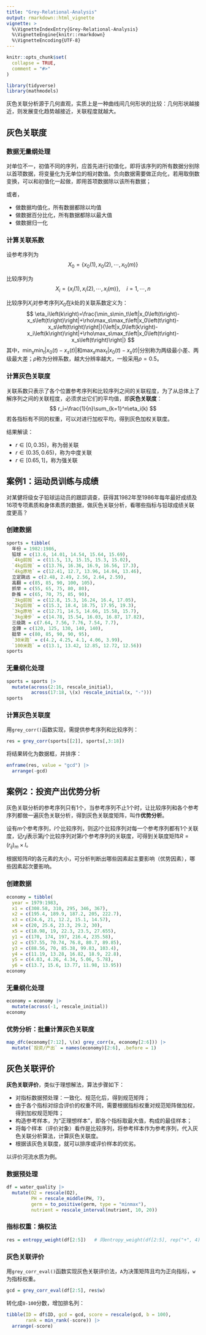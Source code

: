 ```yaml
---
title: "Grey-Relational-Analysis"
output: rmarkdown::html_vignette
vignette: >
  %\VignetteIndexEntry{Grey-Relational-Analysis}
  %\VignetteEngine{knitr::rmarkdown}
  %\VignetteEncoding{UTF-8}
---
```


```r
knitr::opts_chunk$set(
  collapse = TRUE,
  comment = "#>"
)
```

```r
library(tidyverse)
library(mathmodels)
```

灰色关联分析源于几何直观，实质上是一种曲线间几何形状的比较：几何形状越接近，则发展变化趋势越接近，关联程度就越大。

## 灰色关联度

### 数据无量纲处理

对单位不一，初值不同的序列，应首先进行初值化，即将该序列的所有数据分别除以首项数据，将变量化为无单位的相对数值。负向数据需要做正向化，若用取倒数变换，可以和初值化一起做，即用首项数据除以该所有数据；

或者，

- 做数据均值化，所有数据都除以均值
- 做数据百分比化，所有数据都除以最大值
- 做数据归一化


### 计算关联系数

设参考序列为
$$
X_0=\left\{x_0(1),x_0(2),\cdots,x_0(m)\right\}
$$

比较序列为
$$
X_i=\left\{x_i(1),x_i(2),\cdots,x_i(m)\right\},\quad i=1,\cdots,n
$$

比较序列$X_i$对参考序列$X_0$在$k$处的关联系数定义为：
$$
\eta_i\left(k\right)=\frac{\min_s\min_t\left|x_0\left(t\right)-x_s\left(t\right)\right|+\rho\max_s\max_t\left|x_0\left(t\right)-x_s\left(t\right)\right|}{\left|x_0\left(k\right)-x_i\left(k\right)\right|+\rho\max_s\max_t\left|x_0\left(t\right)-x_s\left(t\right)\right|}
$$
其中，$\min_s\min_t\left|x_0(t)-x_s(t)\right|$和$\max_s\max_t\left|x_0(t)-x_s(t)\right|$分别称为两级最小差、两级最大差；$\rho$称为分辨系数，越大分辨率越大，一般采用$\rho=0.5$。

### 计算灰色关联度

关联系数只表示了各个位置参考序列和比较序列之间的关联程度，为了从总体上了解序列之间的关联程度，必须求出它们的平均值，即**灰色关联度**：
$$
r_i=\frac{1}{n}\sum_{k=1}^n\eta_i(k)
$$
若各指标有不同的权重，可以对进行加权平均，得到灰色加权关联度。

结果解读：

- $r \in [0, 0.35)$，称为弱关联
- $r \in (0.35, 0.65)$，称为中度关联
- $r \in [0.65, 1]$，称为强关联

## 案例1：运动员训练与成绩

对某健将级女子铅球运动员的跟踪调查，获得其1982年至1986年每年最好成绩及16项专项素质和身体素质的数据，做灰色关联分析，看哪些指标与铅球成绩关联度更高？

### 创建数据

```r
sports = tibble(
  年份 = 1982:1986,
  铅球 = c(13.6, 14.01, 14.54, 15.64, 15.69),
  `4kg前抛` = c(11.5, 13, 15.15, 15.3, 15.02),
  `4kg后抛` = c(13.76, 16.36, 16.9, 16.56, 17.3),
  `4kg原地` = c(12.41, 12.7, 13.96, 14.04, 13.46),
  立定跳远 = c(2.48, 2.49, 2.56, 2.64, 2.59),
  高翻 = c(85, 85, 90, 100, 105),
  抓举 = c(55, 65, 75, 80, 80),
  卧推 = c(65, 70, 75, 85, 90),
  `3kg前抛` = c(12.8, 15.3, 16.24, 16.4, 17.05),
  `3kg后抛` = c(15.3, 18.4, 18.75, 17.95, 19.3),
  `3kg原地` = c(12.71, 14.5, 14.66, 15.58, 15.7),
  `3kg滑步` = c(14.78, 15.54, 16.03, 16.87, 17.82),
  三级跳 = c(7.64, 7.56, 7.76, 7.54, 7.7),
  全蹲 = c(120, 125, 130, 140, 140),
  挺举 = c(80, 85, 90, 90, 95),
  `30米跑` = c(4.2, 4.25, 4.1, 4.06, 3.99),
  `100米跑` = c(13.1, 13.42, 12.85, 12.72, 12.56))
sports
```

### 无量纲化处理

```r
sports = sports |> 
  mutate(across(2:16, rescale_initial),
         across(17:18, \(x) rescale_initial(x, "-")))
sports
```

### 计算灰色关联度

用`grey_corr()`函数实现，需提供参考序列和比较序列：

```r
res = grey_corr(sports[[2]], sports[,3:18])
```

将结果转化为数据框，并排序：

```r
enframe(res, value = "gcd") |> 
  arrange(-gcd)
```

## 案例2：投资产出优势分析

灰色关联分析的参考序列只有$1$个，当参考序列不止$1$个时，让比较序列和各个参考序列都做一遍灰色关联分析，得到灰色关联度矩阵，叫作**优势分析**。

设有$m$个参考序列，$l$个比较序列，则这$l$个比较序列对每一个参考序列都有$1$个关联度，记$r_ij$表示第$j$个比较序列对第$i$个参考序列的关联度，可得到关联度矩阵$R = (r_{ij})_m \times l$。

根据矩阵$R$的各元素的大小，可分析判断出哪些因素起主要影响（优势因素），哪些因素起次要影响。

### 创建数据

```r
economy = tibble(
  year = 1979:1983,
  x1 = c(308.58, 310, 295, 346, 367),
  x2 = c(195.4, 189.9, 187.2, 205, 222.7),
  x3 = c(24.6, 21, 12.2, 15.1, 14.57),
  x4 = c(20, 25.6, 23.3, 29.2, 30),
  x5 = c(18.98, 19, 22.3, 23.5, 27.655),
  y1 = c(170, 174, 197, 216.4, 235.58),
  y2 = c(57.55, 70.74, 76.8, 80.7, 89.85),
  y3 = c(88.56, 70, 85.38, 99.83, 103.4),
  y4 = c(11.19, 13.28, 16.82, 18.9, 22.8),
  y5 = c(4.03, 4.26, 4.34, 5.06, 5.78),
  y6 = c(13.7, 15.6, 13.77, 11.98, 13.95))
economy
```

### 无量纲化处理

```r
economy = economy |> 
  mutate(across(-1, rescale_initial))
economy
```

### 优势分析：批量计算灰色关联度

```r
map_dfc(economy[7:12], \(x) grey_corr(x, economy[2:6])) |> 
  mutate(`投资/产出` = names(economy)[2:6], .before = 1)
```

## 灰色关联评价

**灰色关联评价**，类似于理想解法，算法步骤如下：

- 对指标数据预处理：一致化、规范化后，得到规范矩阵；
- 由于各个指标对综合评价的权重不同，需要根据指标权重对规范矩阵做加权，得到加权规范矩阵；
- 构造参考样本，为“正理想样本”，即各个指标取最大值，构成的最佳样本；
- 将每个样本（评价对象）看作是比较序列，将参考样本作为参考序列，代入灰色关联分析算法，计算灰色关联度。
- 根据该灰色关联度，就可以排序或评价样本的优劣。

以评价河流水质为例。

### 数据预处理

```r
df = water_quality |>
  mutate(O2 = rescale(O2),                          
         PH = rescale_middle(PH, 7),
         germ = to_positive(germ, type = "minmax"),  
         nutrient = rescale_interval(nutrient, 10, 20))
```

### 指标权重：熵权法

```r
res = entropy_weight(df[2:5])   # 同entropy_weight(df[2:5], rep("+", 4))
```

### 灰色关联评价

用`grey_corr_eval()`函数实现灰色关联评价法，`A`为决策矩阵且均为正向指标，`w`为指标权重。

```r
gcd = grey_corr_eval(df[2:5], res$w)
```

转化成`0-100`分数，增加排名列：

```r
tibble(ID = df$ID, gcd = gcd, score = rescale(gcd, b = 100),
       rank = min_rank(-score)) |>
  arrange(-score)
```

